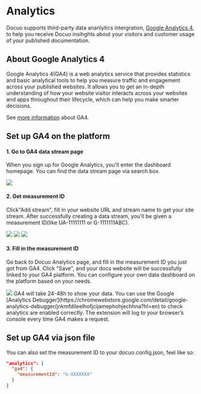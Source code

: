 # Analytics

Docuo supports third-party data ananlytics intergration, [Google Analytics 4](https://support.google.com/analytics/answer/10089681), to help you receive Docuo insihghts about your visitors and customer usage of your published documentation.

## About Google Analytics 4

Google Analytics 4(GA4) is a web analytics service that provides statistics and basic analytical tools to help you measure traffic and engagement across your published websites. It allows you to get an in-depth understanding of how your website visitor interacts across your websites and apps throughout their lifecycle, which can help you make smarter decisions.

See [more information](https://developers.google.com/analytics/devguides/collection/ga4) about GA4.

## Set up GA4 on the platform

#### 1. Go to GA4 data stream page

When you sign up for Google Analytics, you'll enter the dashboard homepage. You can find the data stream page via search box.

<Frame width="auto" height="auto" >
  <img src="../docs_image/analytics_step_1.png"  />
</Frame>

#### 2. Get measurement ID

Click"Add stream", fill in your website URL and stream name to get your site stream. After successfully creating a data stream, you'll be given a measurement ID(like UA-11111111 or G-1111111ABC).

<Frame width="auto" height="auto" >
  <img src="../docs_image/analytics_step_2.png"  />
</Frame>

<Frame width="auto" height="auto" >
  <img src="../docs_image/analytics_step_3.png"  />
</Frame>

<Frame width="auto" height="auto" >
  <img src="../docs_image/analytics_step_4.png"  />
</Frame>

#### 3. Fill in the measurement ID

Go back to Docuo Analytics page, and fill in the measurement ID you just got from GA4. Click "Save", and your docs website will be successfully linked to your GA4 platform. You can configure your own data dashboard on the platform based on your needs.

<Frame width="auto" height="auto" >
  <img src="../docs_image/analytics_step_5.png"  />
</Frame>

<Tip title="Attention">
GA4 will take 24-48h to show your data.
You can use the Google [Analytics Debugger](https://chromewebstore.google.com/detail/google-analytics-debugger/jnkmfdileelhofjcijamephohjechhna?hl=en) to check analytics are enabled correctly. The extension will log to your browser’s console every time GA4 makes a request.
</Tip>

## Set up GA4 via json file

You can also set the measurement ID to your docuo.config.json, feel like so:

```json
"analytics": {
  "ga4": {
    "measurementId": "G-XXXXXXX"
  }
}
```
